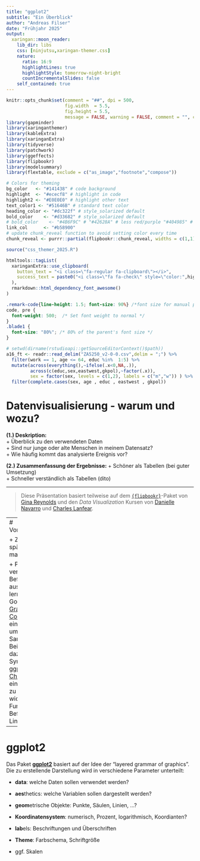 ```yaml
---
title: "ggplot2"
subtitle: "Ein Überblick"
author: "Andreas Filser"
date: "Frühjahr 2025"
output:
  xaringan::moon_reader:
    lib_dir: libs
    css: [ninjutsu,xaringan-themer.css]
    nature:
      ratio: 16:9
      highlightLines: true
      highlightStyle: tomorrow-night-bright
      countIncrementalSlides: false
    self_contained: true
---
```

```r
knitr::opts_chunk$set(comment = "##", dpi = 500,
                      fig.width  = 5.5, 
                      fig.height = 5.5,
                      message = FALSE, warning = FALSE, comment = "", cache = T)
library(gapminder)
library(xaringanthemer)
library(kableExtra)
library(xaringanExtra)
library(tidyverse)
library(patchwork)
library(ggeffects)
library(flipbookr)
library(modelsummary)
library(flextable, exclude = c("as_image","footnote","compose"))
```

```r
# Colors for theming
bg_color   <- "#141438" # code background
highlight  <- "#ececf8" # highlight in code
highlight2 <- "#E0E0E0" # highlight other text
text_color1 <- "#51646B" # standard text color
heading_color <- "#dc322f" # style_solarized default 
bold_color    <- "#d33682" # style_solarized default
# bold_color    <- "#4B6F9C" # "#42628A" # less red/purple "#404985" #
link_col      <- "#b58900" 
# update chunk_reveal function to avoid setting color every time
chunk_reveal <- purrr::partial(flipbookr::chunk_reveal, widths = c(1,1), color=bg_color)

source("css_themer_2025.R")

htmltools::tagList(
  xaringanExtra::use_clipboard(
    button_text = "<i class=\"fa-regular fa-clipboard\"></i>",
    success_text = paste0("<i class=\"fa fa-check\" style=\"color:",highlight,"\"></i>"),
  ),
  rmarkdown::html_dependency_font_awesome()
)

```
```css
.remark-code{line-height: 1.5; font-size: 90%} /*font size for manual panels*/
code, pre {
  font-weight: 500;  /* Set font weight to normal */
} 
.blade1 {
  font-size: "80%"; /* 80% of the parent's font size */
}
```

```r
# setwd(dirname(rstudioapi::getSourceEditorContext()$path))
a16_ft <- readr::read_delim("ZA5250_v2-0-0.csv",delim = ";") %>% 
  filter(work == 1, age <= 64, educ %in%  1:5) %>% 
  mutate(across(everything(),~ifelse(.x<0,NA,.)),
         across(c(educ,sex,eastwest,gkpol),~factor(.x)),
         sex = factor(sex, levels = c(1,2), labels = c("m","w")) ) %>% 
  filter(complete.cases(sex, age , educ , eastwest , gkpol))
```

# Datenvisualisierung - warum und wozu?


**(1.) Deskription: **  
+ Überblick zu den verwendeten Daten  
+ Sind nur junge oder alte Menschen in meinem Datensatz?  
+ Wie häufig kommt das analysierte Ereignis vor?  

**(2.) Zusammenfassung der Ergebnisse:**
+ Schöner als Tabellen (bei guter Umsetzung)   
+ Schneller verständlich als Tabellen (dito)





***
> Diese Präsentation basiert teilweise auf dem [`{flipbookr}`](https://evamaerey.github.io/flipbookr/index.html)-Paket von [Gina Reynolds](https://evamaerey.github.io/ggplot_flipbook/ggplot_flipbook_xaringan.html#1) und den *Data Visualization* Kursen von [Danielle Navarro](https://djnavarro.github.io/satrdayjoburg/) und [Charles Lanfear](https://clanfear.github.io/R_Visualization_Workshop/).

---
# Vorbemerkungen

+ Zuhören, später selbst machen  

+ Prinzip verstehen, nicht Befehle auswendig lernen
  + Googlen!
  + das [R Graphics Cookbook](http://www.cookbook-r.com/Graphs/) bietet eine umfangreiche Sammlung an Beispielplots inkl. dazugehöriger Syntax 
  + das [ggplot2 Cheatsheet](https://github.com/rstudio/cheatsheets/blob/master/data-visualization-2.1.pdf) gibt eine Übersicht zu den wichtigsten Funktionen und Befehlen
  + Mehr Links am Ende 

---
# ggplot2

Das Paket [**ggplot2**](https://ggplot2.tidyverse.org/) basiert auf der Idee der "layered grammar of graphics". Die zu erstellende Darstellung wird in verschiedene Parameter unterteilt:

* **data**: welche Daten sollen verwendet werden? 

* **aes**thetics: welche Variablen sollen dargestellt werden?
  
* **geom**etrische Objekte: Punkte, Säulen, Linien, ...?

* **Koordinatensystem**: numerisch, Prozent, logarithmisch, Koordianten?

* **lab**els: Beschriftungen und Überschriften

* **Theme**: Farbschema, Schriftgröße

* ggf. Skalen



